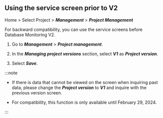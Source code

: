 ## Using the service screen prior to V2

Home > Select Project > **_Management_** > **_Project Management_**

<ImgLang img='db-v2-ver-management.png' desc='Managing Project Versions' />

For backward compatibility, you can use the service screens before Database Monitoring V2. 

1. Go to **_Management_** > **_Project management_**.

2. In the **_Managing project versions_** section, select **_V1_** as **_Project version_**. 

3. Select **_Save_**.

:::note

- If there is data that cannot be viewed on the screen when inquiring past data, please change the **_Project version_** to **_V1_** and inquire with the previous version screen.

- For compatibility, this function is only available until February 29, 2024.

:::
